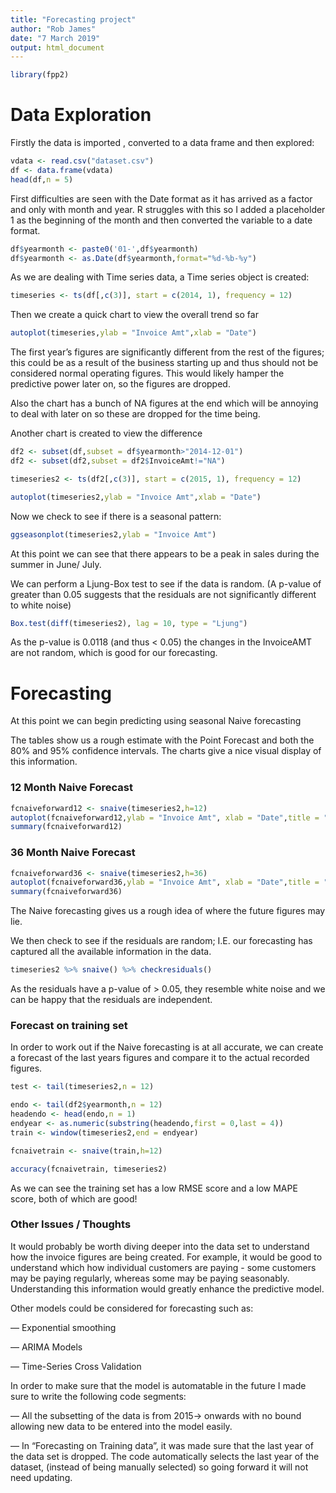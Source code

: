 ---
title: "Forecasting project"
author: "Rob James"
date: "7 March 2019"
output: html_document
---


``` {r setup, include=FALSE}
library(fpp2)
```

# Data Exploration
Firstly the data is imported , converted to a data frame and then explored:
``` {r}
vdata <- read.csv("dataset.csv")
df <- data.frame(vdata)
head(df,n = 5)
```

First difficulties are seen with the Date format as it has arrived as a factor and only with month and year. R struggles with this so I added a placeholder 1 as the beginning of the month and then converted the variable to a date format.

```{r}
df$yearmonth <- paste0('01-',df$yearmonth)
df$yearmonth <- as.Date(df$yearmonth,format="%d-%b-%y")
```

As we are dealing with Time series data, a Time series object is created:

```{r}
timeseries <- ts(df[,c(3)], start = c(2014, 1), frequency = 12)
```

Then we create a quick chart to view the overall trend so far

```{r}
autoplot(timeseries,ylab = "Invoice Amt",xlab = "Date")
```

The first year's figures are significantly different from the rest of the figures; this could be as a result of the business starting up and thus should not be considered normal operating figures.
This would likely hamper the predictive power later on, so the figures are dropped. 

Also the chart has a bunch of NA figures at the end which will be annoying to deal with later on so these are dropped for the time being.

Another chart is created to view the difference

```{r}
df2 <- subset(df,subset = df$yearmonth>"2014-12-01")
df2 <- subset(df2,subset = df2$InvoiceAmt!="NA")

timeseries2 <- ts(df2[,c(3)], start = c(2015, 1), frequency = 12)

autoplot(timeseries2,ylab = "Invoice Amt",xlab = "Date")
```

Now we check to see if there is a seasonal pattern:

```{r}
ggseasonplot(timeseries2,ylab = "Invoice Amt")
```

At this point we can see that there appears to be a peak in sales during the summer in June/ July.

We can perform a Ljung-Box test to see if the data is random. (A p-value of greater than 0.05 suggests that the residuals are not significantly different to white noise)

```{r}
Box.test(diff(timeseries2), lag = 10, type = "Ljung")
```

As the p-value is 0.0118 (and thus < 0.05) the changes in the InvoiceAMT are not random, which is good for our forecasting. 

# Forecasting
At this point we can begin predicting using seasonal Naive forecasting

The tables show us a rough estimate with the Point Forecast and both the 80% and 95% confidence intervals.
The charts give a nice visual display of this information.

### 12 Month Naive Forecast
```{r}
fcnaiveforward12 <- snaive(timeseries2,h=12)
autoplot(fcnaiveforward12,ylab = "Invoice Amt", xlab = "Date",title = "12 month Prediction")
summary(fcnaiveforward12)

```

### 36 Month Naive Forecast
```{r}
fcnaiveforward36 <- snaive(timeseries2,h=36)
autoplot(fcnaiveforward36,ylab = "Invoice Amt", xlab = "Date",title = "36 month Prediction")
summary(fcnaiveforward36)
```

The Naive forecasting gives us a rough idea of where the future figures may lie.

We then check to see if the residuals are random; I.E. our forecasting has captured all the available information in the data.

```{r}
timeseries2 %>% snaive() %>% checkresiduals()
```

As the residuals have a p-value of > 0.05, they resemble white noise and we can be happy that the residuals are independent.

### Forecast on training set
In order to work out if the Naive forecasting is at all accurate, we can create a forecast of the last years figures and compare it to the actual recorded figures.

```{r}
test <- tail(timeseries2,n = 12)

endo <- tail(df2$yearmonth,n = 12)
headendo <- head(endo,n = 1)
endyear <- as.numeric(substring(headendo,first = 0,last = 4))
train <- window(timeseries2,end = endyear)

fcnaivetrain <- snaive(train,h=12)

accuracy(fcnaivetrain, timeseries2)

```

As we can see the training set has a low RMSE score and a low MAPE score, both of which are good!

 
### Other Issues / Thoughts

It would probably be worth diving deeper into the data set to understand how the invoice figures are being created. For example, it would be good to understand which how individual customers are paying - some customers may be paying regularly, whereas some may be paying seasonably. Understanding this information would greatly enhance the predictive model.

Other models could be considered for forecasting such as: 

--- Exponential smoothing 

--- ARIMA Models

--- Time-Series Cross Validation

In order to make sure that the model is automatable in the future I made sure to write the following code segments:

--- All the subsetting of the data is from 2015-> onwards with no bound allowing new data to be entered into the model easily. 

--- In "Forecasting on Training data", it was made sure that the last year of the data set is dropped. The code automatically selects the last year of the dataset, (instead of being manually selected) so going forward it will not need updating.